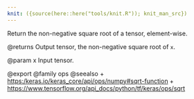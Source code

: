 ```yaml
---
knit: ({source(here::here("tools/knit.R")); knit_man_src})
---
```

Return the non-negative square root of a tensor, element-wise.

@returns
    Output tensor, the non-negative square root of `x`.

@param x
Input tensor.

@export
@family ops
@seealso
+ <https:/keras.io/keras_core/api/ops/numpy#sqrt-function>
+ <https://www.tensorflow.org/api_docs/python/tf/keras/ops/sqrt>
